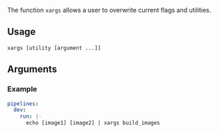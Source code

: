 The function `xargs` allows a user to overwrite current flags and utilities.

## Usage

```
xargs [utility [argument ...]]
```

## Arguments

### Example

```yaml
pipelines:
  dev:
    run: |-
      echo [image1] [image2] | xargs build_images
```
